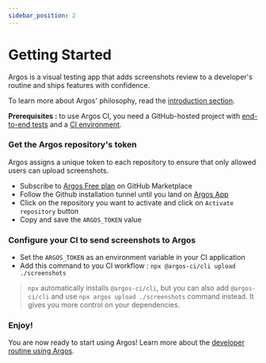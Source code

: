 ```yaml
---
sidebar_position: 2
---
```


# Getting Started

Argos is a visual testing app that adds screenshots review to a developer's routine and ships features with confidence.

To learn more about Argos' philosophy, read the [introduction section](/).

**Prerequisites :** to use Argos CI, you need a GitHub-hosted project with [end-to-end tests](https://kentcdodds.com/blog/static-vs-unit-vs-integration-vs-e2e-tests) and a [CI environment](https://docs.github.com/en/actions/automating-builds-and-tests/about-continuous-integration).

### Get the Argos repository's token

Argos assigns a unique token to each repository to ensure that only allowed users can upload screenshots.

- Subscribe to [Argos Free plan](https://github.com/marketplace/argos-ci) on GitHub Marketplace
- Follow the Github installation tunnel until you land on [Argos App](https://app.argos-ci.com/)
- Click on the repository you want to activate and click on `Activate repository` button
- Copy and save the `ARGOS_TOKEN` value

### Configure your CI to send screenshots to Argos

- Set the `ARGOS_TOKEN` as an environment variable in your CI application
- Add this command to you CI workflow : `npx @argos-ci/cli upload ./screenshots`

> `npx` automatically installs `@argos-ci/cli`, but you can also add `@argos-ci/cli` and use `npx argos upload ./screenshots` command instead. It gives you more control on your dependencies.

### Enjoy!

You are now ready to start using Argos! Learn more about the [developer routine using Argos](/usage).
